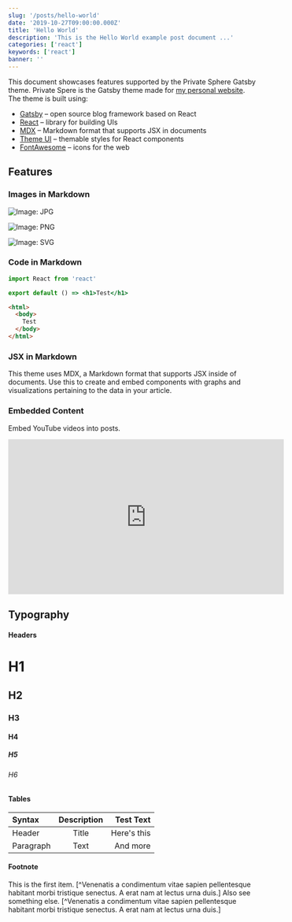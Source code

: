 ```yaml
---
slug: '/posts/hello-world'
date: '2019-10-27T09:00:00.000Z'
title: 'Hello World'
description: 'This is the Hello World example post document ...'
categories: ['react']
keywords: ['react']
banner: ''
---
```



This document showcases features supported by the Private Sphere Gatsby theme. Private Spere is the Gatsby theme made for [my personal website](https://www.chrisvogt.me). The theme is built using:

- [Gatsby](https://www.gatsbyjs.org/) – open source blog framework based on React
- [React](https://reactjs.org/) – library for building UIs
- [MDX](https://mdxjs.com/) – Markdown format that supports JSX in documents
- [Theme UI](https://theme-ui.com/) – themable styles for React components
- [FontAwesome](https://fontawesome.com/) – icons for the web

## Features

### Images in Markdown

![Image: JPG](./dancing-with-louise.jpg 'JPG demonstration image')

![Image: PNG](./demonstration-image.png 'PNG demonstration image')

![Image: SVG](./airplane.svg 'SVG demonstration image')

### Code in Markdown

```jsx
import React from 'react'

export default () => <h1>Test</h1>
```

```html
<html>
  <body>
    Test
  </body>
</html>
```

### JSX in Markdown

This theme uses MDX, a Markdown format that supports JSX inside of documents. Use this to create and embed components with graphs and visualizations pertaining to the data in your article.

<HelloWorld />

### Embedded Content

Embed YouTube videos into posts.

<iframe
  width='560'
  height='315'
  src='https://www.youtube-nocookie.com/embed/aqz-KE-bpKQ'
  frameborder='0'
  allow='accelerometer; autoplay; encrypted-media; gyroscope; picture-in-picture'
  allowfullscreen
></iframe>

## Typography

#### Headers

# H1

## H2

### H3

#### H4

##### H5

###### H6

#### Tables

| Syntax    | Description |   Test Text |
| :-------- | :---------: | ----------: |
| Header    |    Title    | Here's this |
| Paragraph |    Text     |    And more |

#### Footnote

This is the first item. [^Venenatis a condimentum vitae sapien pellentesque habitant morbi tristique senectus. A erat nam at lectus urna duis.] Also see something else. [^Venenatis a condimentum vitae sapien pellentesque habitant morbi tristique senectus. A erat nam at lectus urna duis.]
